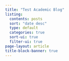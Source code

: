 ```yaml
---
title: "Test Academic Blog"
listing:
  contents: posts 
  sort: "date desc"
  type: default
  categories: true
  sort-ui: true
  filter-ui: true
page-layout: article
title-block-banner: true
---
```



